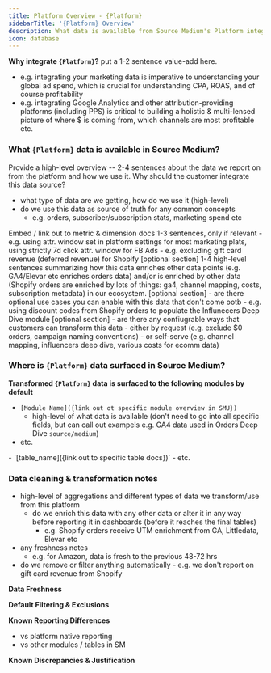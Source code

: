 ```yaml
---
title: Platform Overview - {Platform}
sidebarTitle: '{Platform} Overview'
description: What data is available from Source Medium's Platform integration?
icon: database
---
```


**Why integrate `{Platform}`?** put a 1-2 sentence value-add here.
- e.g. integrating your marketing data is imperative to understanding your global ad spend, which is crucial for understanding CPA, ROAS, and of course profitability
- e.g. integrating Google Analytics and other attribution-providing platforms (including PPS) is critical to building a holistic & multi-lensed picture of where $ is coming from, which channels are most profitable etc.

### What `{Platform}` data is available in Source Medium?

Provide a high-level overview -- 2-4 sentences about the data we report on from the platform and how we use it.  Why should the customer integrate this data source?
- what type of data are we getting, how do we use it (high-level)
- do we use this data as source of truth for any common concepts 
    - e.g. orders, subscriber/subscription stats, marketing spend etc

<Accordion title="Available data points">
Embed / link out to metric & dimension docs
</Accordion>

<Accordion title="Default filtering & exclusions">
1-3 sentences, only if relevant
- e.g. using attr. window set in platform settings for most marketing plats, using strictly 7d click attr. window for FB Ads
- e.g. excluding gift card revenue (deferred revenue) for Shopify
</Accordion>

<Accordion title="Data Enrichment - How is `{Platform}` data blended with data from other platforms in Source Medium?">
[optional section]
1-4 high-level sentences summarizing how this data enriches other data points (e.g. GA4/Elevar etc enriches orders data) and/or is enriched by other data (Shopify orders are enriched by lots of things: ga4, channel mapping, costs, subscription metadata) in our ecosystem.
</Accordion>

<Accordion title="Additional reporting capabilities & use-cases">
[optional section]
- are there optional use cases you can enable with this data that don't come ootb
    - e.g. using discount codes from Shopify orders to populate the Influnecers Deep Dive module
</Accordion>

<Accordion title="What additional configuration options are available for `{Platform}` data?">
[optional section]
- are there any confiugrable ways that customers can transform this data
    - either by request (e.g. exclude $0 orders, campaign naming conventions)
    - or self-serve (e.g. channel mapping, influencers deep dive, various costs for ecomm data)
</Accordion>

### Where is `{Platform}` data surfaced in Source Medium?
**Transformed `{Platform}` data is surfaced to the following modules by default**
- `[Module Name]({link out ot specific module overview in SMU})`
    - high-level of what data is available (don't need to go into all specific fields, but can call out exampels e.g. GA4 data used in Orders Deep Dive `source/medium`)
- etc.

<Accordion title="For DDA/MDW customers, data will be surfaced to the following tables..."> 
- `[table_name]({link out to specific table docs})`
- etc.
</Accordion>


### Data cleaning & transformation notes
- high-level of aggregations and different types of data we transform/use from this platform
    - do we enrich this data with any other data or alter it in any way before reporting it in dashboards (before it reaches the final tables)
        - e.g. Shopify orders receive UTM enrichment from GA, Littledata, Elevar etc
- any freshness notes
    - e.g. for Amazon, data is fresh to the previous 48-72 hrs
- do we remove or filter anything automatically
        - e.g. we don't report on gift card revenue from Shopify

**Data Freshness**

**Default Filtering & Exclusions**

**Known Reporting Differences**
- vs platform native reporting
- vs other modules / tables in SM

**Known Discrepancies & Justification**
